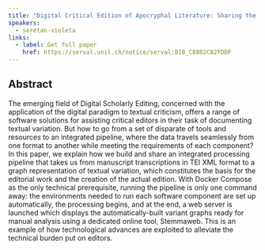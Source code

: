 ```yaml
---
title: "Digital Critical Edition of Apocryphal Literature: Sharing the Pipeline"
speakers:
  - seretan-violeta
links:
  - label: Get full paper
    href: https://serval.unil.ch/notice/serval:BIB_C8802C82FDDF
---
```

## Abstract

The emerging field of Digital Scholarly Editing, concerned with the application of the digital paradigm to textual criticism, offers a range of software solutions for assisting critical editors in their task of documenting textual variation. But how to go from a set of disparate of tools and resources to an integrated pipeline, where the data travels seamlessly from one format to another while meeting the requirements of each component? In this paper, we explain how we build and share an integrated processing pipeline that takes us from manuscript transcriptions in TEI XML format to a graph representation of textual variation, which constitutes the basis for the editorial work and the creation of the actual edition. With Docker Compose as the only technical prerequisite, running the pipeline is only one command away: the environments needed to run each software component are set up automatically, the processing begins, and at the end, a web server is launched which displays the automatically-built variant graphs ready for manual analysis using a dedicated online tool, Stemmaweb. This is an example of how technological advances are exploited to alleviate the technical burden put on editors.

